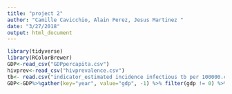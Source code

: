 ```yaml
---
title: "project 2"
author: "Camille Cavicchio, Alain Perez, Jesus Martinez "
date: "3/27/2018"
output: html_document
---
```


```r
library(tidyverse)
library(RColorBrewer)
GDP<-read_csv("GDPpercapita.csv")
hivprev<-read_csv("hivprevalence.csv")
tb<- read.csv("indicator_estimated incidence infectious tb per 100000.csv") 
GDP<-GDP%>%gather(key="year", value="gdp", -1) %>% filter(gdp != 0) %>% filter(year>1990) %>% filter(year<2008)%>%group_by(Country) 

```


